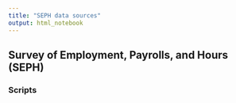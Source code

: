 ```yaml
---
title: "SEPH data sources"
output: html_notebook
---
```


## Survey of Employment, Payrolls, and Hours (SEPH)



### Scripts


